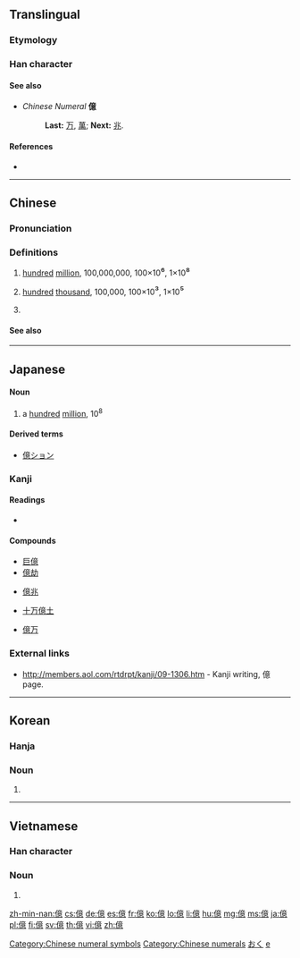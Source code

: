 {{also|亿}}<!-- may be replaced by zh-forms -->
==Translingual==

===Etymology===
{{Han compound|人|意|c1=s|c2=p|ls=psc}}

===Han character===
{{Han char|rn=9|rad=人|as=13|sn=15|four=2023<sub>6</sub>|canj=人卜廿心 (OYTP)|ids=⿰[[亻]][[意]]}}

====See also====
* ''Chinese Numeral'' '''億'''
*: '''Last:''' [[万]], [[萬]]; '''Next:''' [[兆]].

====References====
* {{Han ref|kx=0118.270|dkj=01178|dj=0252.010|hdz=10227.060|uh=5104|ud=20740|bh=BBF5|bd=48117}}

[[Category:Chinese numeral symbols]]
[[Category:Chinese numerals]]

----

==Chinese==
{{zh-forms|s=亿}}

===Pronunciation===
{{zh-pron
|m=yì
|ma=y
|c=jik1
|h=pfs=yi
|mn=ek
|w=3hhi
|mc=y
|oc=y
|cat=num,pn
}}

===Definitions===
{{zh-hanzi}}

# [[hundred]] [[million]], 100,000,000, 100×10<big>⁶</big>, 1×10<big>⁸</big>
# {{context|obsolete|lang=zh}} [[hundred]] [[thousand]], 100,000, 100×10<big>³</big>, 1×10<big>⁵</big>
# {{surname|lang=zh}}

====See also====
{{Chinese-numbers}}

{{zh-cat|Beginning}}

----

==Japanese==

====Noun====
{{ja-noun|おく}}

# a [[hundred]] [[million]], 10<sup>8</sup>

====Derived terms====
* [[億ション]]

===Kanji===
{{ja-kanji|grade=4|rs=人13}}

====Readings====
* {{ja-readings|goon=[[おく]] (oku)|kanon=[[よく]] (yoku)|nanori=[[お]] (o), [[かた]] (kata)}}

====Compounds====
{{top4}}
* [[巨億]]
* [[億劫]]
{{mid4}}
* [[億兆]]
{{mid4}}
* [[十万億土]]
{{mid4}}
* [[億万]]
{{bottom}}

===External links===
* [http://web.archive.org/web/20131101205635/http://members.aol.com/rtdrpt/kanji/09-1306.htm http://members.aol.com/rtdrpt/kanji/09-1306.htm] - Kanji writing, 億 page.

[[Category:1000 Japanese basic words|おく]]
[[Category:Japanese numeral symbols| e]]

----

==Korean==

===Hanja===
{{ko-hanja|hangeul=억|mr=ŏk}}

===Noun===
{{ko-noun|hangeul=억}}

# {{hanja form of|억|a [[hundred]] [[million]], 10<sup>8</sup>}}

----

==Vietnamese==

===Han character===
{{vi-hantu|ức|rs=人13}}

===Noun===
{{vi-hantu}}

# {{han tu form of|ức|a [[hundred]] [[million]], 10<sup>8</sup>}}

[[zh-min-nan:億]]
[[cs:億]]
[[de:億]]
[[es:億]]
[[fr:億]]
[[ko:億]]
[[lo:億]]
[[li:億]]
[[hu:億]]
[[mg:億]]
[[ms:億]]
[[ja:億]]
[[pl:億]]
[[fi:億]]
[[sv:億]]
[[th:億]]
[[vi:億]]
[[zh:億]]